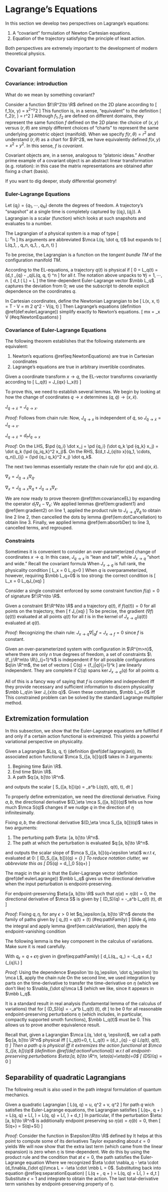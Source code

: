 # Lagrange's Equations

In this section we develop two perspectives on Lagrange's equations: 

1. A "covariant" formulation of Newton Cartesian equations. 
2. Equation of the trajectory satisfying the principle of least action. 

Both perspectives are extremely important to the 
development of modern theoretical physics. 

## Covariant formulation {-}

### Covariance: introduction {-}
What do we mean by something covariant? 

Consider a function $f:\R^2\to \R$ defined on the 2D plane according to 
\[ 
    f_1(x, y) = x^2+y^2 
\] 
This function is, in a sense, "equivalent" to the definition 
\[ 
    f_2(r, \theta) = r^2 
\] 
Although $f_1, f_2$ are defined on different domains, 
they represent the same function $f$ defined on the $2D$ plane: 
the choice of $(x, y)$ versus $(r, \theta)$ are simply different 
choices of "charts" to represent the same underlying 
geometric object (manifold). When we specify $f(r, \theta)=r^2$ and 
understand $(r, \theta)$ as a chart for $\R^2$, 
we have equivalently defined $f(x, y)=x^2+y^2$. 
In this sense, $f$ is _covariant_. 

::: {.remark}
Covariant objects are, in a sense, analogous to "platonic ideas." 
Another prime example of a covariant object is an abstract linear 
transformation (e.g. rotation): in this case the matrix representations 
are obtained after fixing a chart (basis). 
:::

::: {.remark}
If you want to dig deeper, study differential geometry!
:::

### Euler-Lagrange Equations {-}
Let $(q_j)=\{q_1, \cdots, q_N\}$ denote the degrees of freedom. 
A trajectory's "snapshot" at a single time is completely 
captured by $((q_j), (\dot q_j))$. A Lagrangian is a scalar 
(function) which looks at such snapshots and evaluates to a number. 

:::{.definition #lagrangian name="Lagrangian"}
The Lagrangian of a physical system is a map of type 
\[  
    \mca L: \R^n\times \R^n \times \R\to \R 
\] 
Its arguments are abbreviated $\mca L(q, \dot q, t)$ but expands to 
\[ 
    \mca L(q_1, \cdots, q_n, \dot q_1, \cdots, \dot q_n, t)
\] 
:::
To be precise, the Lagrangian is a function on the _tangent bundle_ $TM$
of the configuration manifold $TM$. 

:::{.definition #eulerLagrange name="Euler-Lagrange Equations"}
According to the EL-equations, a trajectory $q(t)$ is physical if 
\[ 
    0 = \mbb L_q(t) = (d_t \nabla_{\dot q} - \nabla_q)\mca L(q, \dot q, t) \in \R^n 
\] 
for all $t$. The notation above unpacks to $\forall j=1, \cdots, n$. 
\[ 
    d_t (\pd {\dot q_j} \mca L) = \pd {q_j} \mca L
\] 
the time-dependent Euler-Lagrange vector $\mbb L_q$ 
captures the deviation from $0$; 
we use the subscript to denote explicit dependence on the coordinates $q$. 
:::
In Cartesian coordinates, define the Newtonian Lagrangian to be 
\[ 
    \mca L(x, \dot x, t) = T - V = \df m 2 \dot q^2 - V(q, t) 
\] 
Then Lagrange's equations (definition \@ref(def:eulerLagrange)) 
simplify exactly to Newton's equations. 
\[ 
    m\ddot x = \nabla_x V
    (\#eq:NewtonEquations)
\] 

### Covariance of Euler-Lagrange Equations {-}
The following theorem establishes that the following statements are equivalent: 

1. Newton's equations \@ref(eq:NewtonEquations) are true in Cartesian 
coordinates
2. Lagrange's equations are true in arbitrary invertible coordinates. 


:::{.theorem #covarianceEL name="Covariance of Euler-Lagrange equations"}
Given a coordinate transform $x\to q$, the EL-vector transforms covariantly 
according to 
\[ 
    \mbb L_q(t) = J_{q\to x} \mbb L_x(t) 
\] 
:::

To prove this, we need to establish several lemmas. 
We begin by looking at how the change of coordinates $q\to x$ 
determines $(q, \dot q)\to (x, \dot x)$. 

:::{.lemma #dotCancellation name="dot cancellation"}
$J_{\dot q\to \dot x} = J_{q\to x}$. 
:::
_Proof:_ Follows from chain rule: 
\begin{align}
    \dot x_j 
    &= d_t x_j(q_1, \cdots, q_j) 
    = (\pd {q_k} x_j) \dot q_k \implies 
    \dot x = J_{q\to x} \dot q
\end{align}
Now, $J_{q\to x}$ is independent of $\dot q$, so 
$J_{\dot q\to \dot x} = J_{q\to x}$. 

:::{.lemma #absorbDer}
$J_{q\to \dot x} = d_t J_{q\to x}$ 
:::
_Proof:_ 
On the LHS, $\pd {q_i} \dot x_j = \pd {q_i} (\dot q_k \pd {q_k} x_j)
= \dot q_k (\pd {q_iq_k}^2 x_j)$. 
On the RHS, $(d_t J_{q\to x}(q_1, \cdots, q_n))_{ij} = (\pd {q_i q_k}^2 x_j) \dot q_k$. 

The next two lemmas essentially restate the chain rule for $q(x)$ 
and $\dot q(x, \dot x)$. 

:::{.lemma #gradient1}
$\nabla_{\dot x} = J_{\dot q\to \dot x} \nabla_{\dot q}$. 
:::

:::{.lemma #gradient2}
$\nabla_x = J_{\dot q\to x} \nabla_q + J_{q\to x}\nabla_x$. 
:::

We are now ready to prove theorem \@ref(thm:covarianceEL)
by expanding the operator $d_t\nabla_{\dot x} - \nabla_x$: 
\begin{align}
    d_t \nabla_{\dot x} - \nabla_x 
    &= d_t (J_{\dot q\to \dot x} \nabla_{\dot q}) 
    - J_{q\to x}\nabla_q - J_{x\to \dot q}\nabla_{\dot q} \\ 
    &= (d_t J_{\dot q\to \dot x})\nabla_{\dot q} 
    + J_{\dot q\to \dot x} d_t\nabla_{\dot q}
    - J_{q\to x}\nabla_q - J_{q\to \dot x}\nabla_{\dot q} \\ 
    &= (d_tJ_{x\to q})\nabla_{\dot q} 
    + J_{q\to x} d_t\nabla_{\dot q}
    - J_{q\to x}\nabla_q - J_{q\to \dot x}\nabla_{\dot q} \\ 
    &= J_{q\to \dot x}\nabla_{\dot q} 
    + J_{q\to x} d_t\nabla_{\dot q}
    - J_{q\to x}\nabla_q - J_{q\to \dot x}\nabla_{\dot q} \\ 
    &= J_{q\to x} d_t\nabla_{\dot q}
    - J_{q\to x}\nabla_q \\ 
    &= J_{q\to x}(d_t \nabla_{\dot q} - \nabla_q)
\end{align}
We applied lemmas \@ref(lem:gradient1) and \@ref(lem:gradient2) on line $1$, 
applied the product rule to $J_{\dot x\to \dot q}\nabla_{\dot q}$ to obtain line $2$
line $2$, then cancelled the dots by lemma \@ref(lem:dotCancellation) 
to obtain line $3$. Finally, we applied lemma \@ref(lem:absorbDer) to 
line $3$, cancelled terms, and regrouped. 


### Constraints {-}
Sometimes it is convenient to consider an over-parameterized 
change of coordinates $x\to q$. In this case, 
$J_{q\to x}$ is "lean and tall", while $J_{x\to q}$ "short and wide." 
Recall the covariant formula 
\begin{align}
    \mbb L_x &= J_{x\to q} \mbb L_q 
\end{align}
When $J_{x\to q}$ is full rank, the physicality condition 
\[ 
    \mbb L_x = 0 \iff \mbb L_q=0 
\] 
When $q$ is overparameterized, however, requiring 
$\mbb L_q=0$ is too strong: the correct condition is 
\[ 
    \mbb L_x = 0 \iff \mbb L_q\in \ker J_{x\to q}
\] 

Consider a single constraint enforced by some constraint function $f(q)=0$ of signature 
$f:\R^n\to \R$. 

:::{.proposition}
Given a constraint $f:\R^N\to \R$ and a trajectory $q(t)$, 
if $f(q(t))=0$ for all points on the trajectory, then 
\[ 
    \nabla f \in \ker J_{x\to q}
\] 
To be precise, the gradient $(\nabla f)(q(t))$ evaluated 
at all points $q(t)$ for all $t$ is in the kernel of $J_{x\to q}(q(t))$ 
evaluated at $q(t)$. 
:::
_Proof:_ Recognizing the chain rule: 
$J_{x\to q} \nabla\big|_q f = J_{x\to f}=0$ since $f$ is constant. 

:::{.definition name="complete, independent constraints"}
Given an over-parameterized system with configuration in $\R^{m>n}$, where 
there are only $n$ true degrees of freedom, a set 
of constraints $\{f_j:\R^m\to \R\}_{j=1}^k$ is independent 
if for all possible configurations $q\in \R^m$, the set of vectors 
\[ 
    C(q) = \{\nabla f_j\big|_q\}_{j=1}^k 
\] 
are linearly independent. They are complete if $C(q)$ spans $\ker J_{x\to q}(q)$ 
for all points $q$. 
:::
All of this is a fancy way of saying that $f$ is complete and independent 
iff they provide necessary and sufficient information to discern physicality 
$\mbb L_q\in \ker J_{x\to q}$. Given these constraints, $\mbb L_x=0$ iff 
\begin{align}
    \mbb L_q(q, \dot q) &= \sum_j \lambda_j \nabla_q f_j(q) \in \ker J_{x\to q}, 
        \quad \lambda_j \in \R  \\ 
    f_j(q) &= 0 
\end{align}
This constrained problem can be solved by the 
standard Lagrange multiplier method. 


## Extremization formulation {-}
In this subsection, we show that the Euler-Lagrange 
equations are fulfilled if and only if a certain action functional 
is extremized. This yields a powerful variational perspective on 
physicality. 

:::{.definition #actionFunctional name="action functional"}
Given a Lagrangian $\mca L(q, \dot q, t) (definition \@ref(def:lagrangian)), 
its associated action functional $\mca S_{[a, b]}(p)$ takes in $3$ arguments: 

1. Begining time $a\in \R$. 
2. End time $b\in \R$. 
3. A path $q:[a, b]\to \R^n$. 

and outputs the scalar 
\[ 
    \mca S_{[a, b]}(p) = \int_a^b \mca L(q(t), \dot q(t), t)\, dt 
\] 
:::

To properly define extremization, we need the directional derivative. 
Fixing $a, b$, the directional derivative $(D_\eta \mca S_{[a, b]})(q)$ 
tells us how much $\mca S(q)$ changes if we nudge $q$ in the direction of 
$\eta$ infinitesimally. 

:::{.definition name="directional derivative of action"}
Fixing $a, b$, the directional derivative 
$(D_\eta \mca S_{[a, b]})(q)$ takes in two arguments: 

1. The perturbing path $\eta: [a, b]\to \R^n$. 
2. The path at which the perturbation is evaluated $q:[a, b]\to \R^n$. 

and outputs the scalar slope of $\mca S_{[a, b]}(q+\epsilon \eta)$ w.r.t $\epsilon$, 
evaluated at $0$: 
\[ 
    (D_\eta \mca S_{[a, b]})(q) = \lim_{\epsilon \to 0} 
    \df{\mca S_{[a, b]}(q) + \mca S_{[a, b]}(q+\epsilon \eta)}{\epsilon}
\] 
To reduce notation clutter, we abbreviate this as 
\[ 
    D_\eta S(q) = d_\epsilon \big|_0 S(q+\epsilon \eta) 
\] 
:::

The magic in the air is that the Euler-Lagrange vector 
(definition \@ref(def:eulerLagrange)) $\mbb L_q$ 
gives us the directional derivative when the input perturbation 
is endpoint-preserving. 

:::{.theorem name="endpoint-preserving derivative"}
For endpoint-preserving $\eta:[a, b]\to \R$ such that 
$\eta(a)=\eta(b)=0$, the directional derivative of $\mca S$ is given by 
\[ 
    (D_\eta \mca S)(q) = -\int_a^b \mbb L_q(t) \eta(t)\, dt 
\] 
:::
_Proof:_ Fixing $q, \eta$, for any $\epsilon>0$ let 
$q_\epsilon:[a, b]\to \R^n$ denote the family of paths given by 
\[ 
    q_\epsilon(t) = q(t) + \epsilon \eta(t)
    (\#eq:pathFamily)
\] 
Slide $d_\epsilon$ into the integral and apply lemma 
\@ref(lem:calcVariation), then apply the endpoint-vanishing condition 
\begin{align}
    (D_\eta \mca S)(q)
    &= d_\epsilon \big|_{\epsilon=0} \mca S(q+\epsilon \eta) 
    = \int_a^b d_\epsilon \mca L(q_\epsilon, \dot q_\epsilon, t)\, dt \\ 
    &= \int_a^b \left[
        -\eta \cdot \mbb L_q + d_t \left(\eta \cdot \nabla_{\dot q}\mca L\right)
    \right]\, dt \\ 
    &= \left(\eta \cdot \nabla_{\dot q}\mca L\right)\big|^b_a 
    -\int_a^b \eta \cdot \mbb L_q\, dt 
    = -\int_a^b \eta \cdot \mbb L_q\, dt
\end{align}

The following lemma is the key component in the calculus 
of variations. Make sure it is read carefully. 

:::{.lemma #calcVariation name="ε-derivative of the perturbed Lagrangian"}
With $q_\epsilon=q + \epsilon \eta$ given in \@ref(eq:pathFamily) 
\[ 
    d_\epsilon \mca L(q_\epsilon, \dot q_\epsilon) 
    = -\eta \cdot \mbb L_q + d_t \left(\eta \cdot \nabla_{\dot q}\mca L\right)
\] 
:::
_Proof:_ Using the dependence 
$\epsilon \to (q_\epsilon, \dot q_\epsilon) \to \mca L$, apply the chain rule 
\begin{align}
    d_\epsilon \mca L(q_\epsilon, \dot q_\epsilon) 
    &= (d_\epsilon q_\epsilon) \cdot (\nabla_q \mca L) + 
    (d_\epsilon \dot q_\epsilon) \cdot (\nabla_{\dot q} \mca L) \\ 
    &= \eta \cdot \nabla_q \mca L + d_t \eta \cdot \nabla_{\dot q} \mca L \\ 
    &= \eta \cdot \nabla_q \mca L 
    + d_t \left(\eta \cdot \nabla_{\dot q}\mca L \right) 
    - \eta \cdot d_t \nabla_{\dot q}\mca L \\ 
    &= \eta \cdot (\nabla_q - d_t \nabla_{\dot q})\mca L     
    + d_t \left(\eta \cdot \nabla_{\dot q} \mca L\right)\\ 
    &= -\eta \cdot \mbb L_q + d_t 
    \left(\eta \cdot \nabla_{\dot q}\mca L\right)
\end{align}
On the second line, we used integration by parts on the time-derivative 
to transfer the time-derivative on $\eta$ (which we don't like) 
to $\nabla_{\dot q}\mca L$ (which we like, since it appears in $\mbb L_q$. 

It is a standard result in real analysis (fundamental lemma of the 
calculus of variations) that for 
\[ 
    (D_\eta \mca S)(q) = -\int_a^b \mbb L_q(t) \eta(t)\, dt 
\] 
to be $0$ for all reasonable endpoint-preserving perturbations $\eta$ 
(which includes, in particular, compactly supported smoth functions), 
$\mbb L_q(t)$ must be $0$. This allows us to prove another 
equivalence result. 

:::{.theorem name="Hamilton's principle"}
Recall that, given a Lagrangian $\mca L(q, \dot q, \epsilon)$, 
we call a path $q:[a, b]\to \R^n$ physical iff 
\[ 
    \mbb L_q(t)=0, \quad t\in [a, b], \quad 
    \mbb L_q(t) = (d_t \nabla_{\dot q} - \nabla_q) \mca L(q(t), \dot q(t), t)
\] 
Then a path $q$ is physical iff it extremizes the action functional 
at $\mca S_{[a, b]}(q)$ (definition \@ref(def:actionFunctional)) 
w.r.t all endpoint-preserving perturbations 
$\eta:[a, b]\to \R^n, \eta(a)=\eta(b)=0$ 
\[ 
    (D_\eta \mca S)(q) = 0
\] 
:::

## Separability of quadratic Lagrangians {-}

The following result is also used in the 
path integral formulation of quantum mechanics. 

:::{.proposition name="Actions of quadratic Lagrangians are separable about 
the classical trajectory"}
Given a quadratic Lagrangian 
\[ 
    \mca L(q, \dot q) = u\, \dot q^2 + v\, q^2
\] 
for path $q$ wich satisfies the Euler-Lagrange equations, 
the Lagrangian satisfies 
\[ 
    \mca L(q+\eta, \dot q + \dot \eta) 
    = \mca L(q, \dot q) + \mca L(\eta, \dot \eta)
    = \mca L(q, \dot q) + \epsilon \mca L(\eta, \dot \eta) + 
    d_t \left[\eta \cdot \nabla_{\dot q}\mca L(q, \dot q)\right]
\] 
In particular, if the perturbation $\eta:[a, b]\to \R^n$ 
is additionally endpoint preserving so $\eta(a)=\eta(b)=0$, then 
\[ 
    \mca S(q+\eta) = \mca S(q)+\mca S(\eta)
\] 
:::
_Proof:_ Consider the function in $\epsilon:\R\to \R$ defined by 
\begin{align} 
    \mca L(\epsilon) 
    &= \mca L(q + \epsilon \eta, \dot q + \epsilon \dot \eta)
    = u (\dot q + \epsilon \dot \eta)^2 + v(q + \epsilon \eta)^2 \\ 
\end{align}
It helps at this point to compute some of its derivatives 
\begin{align}
    \eta \cdot \nabla_q \mca L 
    &=  \eta \cdot 2v\epsilon (q + \epsilon \eta), \quad 
    \eta \cdot \nabla_{\dot q} \mca L 
    =  \dot \eta \cdot 2u\epsilon (\dot q + \epsilon \dot \eta) \\ 
    \df 1 2 (\eta \cdot \nabla_q)^2 \mca L 
    &= (\eta \cdot \nabla_q)\left[
        \eta \cdot 2v\epsilon (q + \epsilon \eta)
    \right]
    = \epsilon v \, \eta^2 \\ 
    \df 1 2 (\eta \cdot \nabla_{\dot q})^2 \mca L 
    &= (\dot \eta \cdot \nabla_{\dot q}) 
    \left[\dot \eta \cdot 2u\epsilon (\dot q + \epsilon \dot \eta) \right]
    = \epsilon u \, \dot \eta^2 \\ 
    [(\nabla \cdot \nabla_q)(\dot \eta \cdot \nabla_{\dot q})] \mca L 
    &= [(\dot \eta \cdot \nabla_{\dot q})(\nabla \cdot \nabla_q)] \mca L = 0 \\ 
    \df 1 2 (\eta \cdot \nabla_q + \dot \eta \cdot \nabla_{\dot q})^2 \mca L(\epsilon)
    &= \epsilon \mca L(\eta, \dot \eta)
\end{align}
Taylor expanding about $\epsilon=0$ yields 
\begin{align}
    \mca L(q + \epsilon \eta, \dot q + \epsilon \dot \eta)
    &= \mca L(q, \dot q) 
        + \sum_{k=1}^\infty 
            \df {
                (\eta \cdot \nabla_q + \dot \eta \cdot \nabla_{\dot q})^k 
            } {k!} 
        \mca L(q + \epsilon \eta, \dot q + \epsilon \dot \eta) \\ 
    &= \mca L(0) 
    + (\eta \cdot \nabla_q + \dot \eta \cdot \nabla_{\dot q}) \mca L
    + \df 1 2 (\eta \cdot \nabla_q + \dot \eta \cdot \nabla_{\dot q})^2 \mca L \\ 
    &= \mca L(q, \dot q) + \epsilon \mca L(\eta, \dot \eta) 
    + (\eta \cdot \nabla_q + \dot \eta \cdot \nabla_{\dot q}) \mca L
    (\#eq:separationEquation)
\end{align}
We will now show that the extra last term (which came from the linear expansion)
is zero when $\eta$ is time-dependent. We do this by using the product 
rule and the condition that at $\epsilon=0$, the path satisfies the Euler-Lagrange equation 
\begin{align} 
    (\eta \cdot \nabla_q + \dot \eta \cdot \nabla_{\dot q})\mca L
    &= [\eta \cdot \nabla_q + d_t(\eta \cdot \nabla_{\dot q}) - 
    \eta \cdot d_t \nabla_{\dot q}] \mca L \\ 
    &= d_t(\eta \cdot \nabla_{\dot q})\mca L
\end{align}
Where we recognized 
$\eta \cdot \nabla_q - \eta \cdot (d_t\nabla_{\dot q})\mca L
= -\eta \cdot \mbb L = 0$. Substituting back into equation \@ref(eq:separationEquation) 
\[ 
    \mca L(q + \epsilon \eta, \dot q + \epsilon \dot \eta)
    = \mca L(q, \dot q) + \epsilon \mca L(\eta, \dot \eta) + 
    d_t \left[\eta \cdot \nabla_{\dot q}\mca L(q, \dot q)\right]
\] 
Substitute $\epsilon=1$ and integrate to obtain the action. 
The last total-derivative term vanishes by endpoint-preserving 
property of $\eta$. 
